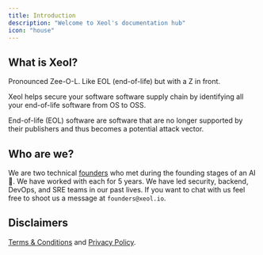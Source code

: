 ```yaml
---
title: Introduction
description: "Welcome to Xeol's documentation hub"
icon: "house"
---
```


## What is Xeol?
<Tip>Pronounced Zee-O-L. Like EOL (end-of-life) but with a Z in front.</Tip>

Xeol helps secure your software software supply chain by identifying all your end-of-life software from OS to OSS.

<Note>End-of-life (EOL) software are software that are no longer supported by their publishers and thus becomes a potential attack vector.</Note>

## Who are we?
We are two technical [founders](https://www.xeol.io/about-us) who met during the founding stages of an AI 🦄. We have worked with each for 5 years. We have led security, backend, DevOps, and SRE teams in our past lives. If you want to chat with us feel free to shoot us a message at `founders@xeol.io`.

## Disclaimers
[Terms & Conditions](https://www.xeol.io/terms-and-conditions) and [Privacy Policy](https://www.xeol.io/privacy-policy).